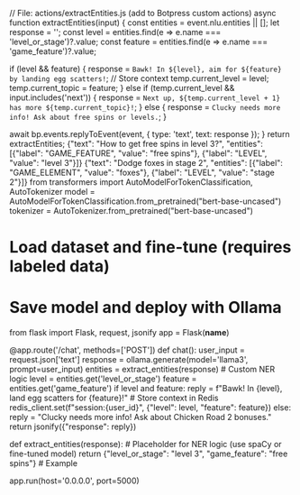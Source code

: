 // File: actions/extractEntities.js (add to Botpress custom actions)
async function extractEntities(input) {
  const entities = event.nlu.entities || [];
  let response = '';
  const level = entities.find(e => e.name === 'level_or_stage')?.value;
  const feature = entities.find(e => e.name === 'game_feature')?.value;

  if (level && feature) {
    response = `Bawk! In ${level}, aim for ${feature} by landing egg scatters!`;
    // Store context
    temp.current_level = level;
    temp.current_topic = feature;
  } else if (temp.current_level && input.includes('next')) {
    response = `Next up, ${temp.current_level + 1} has more ${temp.current_topic}!`;
  } else {
    response = `Clucky needs more info! Ask about free spins or levels.`;
  }

  await bp.events.replyToEvent(event, { type: 'text', text: response });
}
return extractEntities;
{"text": "How to get free spins in level 3?", "entities": [{"label": "GAME_FEATURE", "value": "free spins"}, {"label": "LEVEL", "value": "level 3"}]}
{"text": "Dodge foxes in stage 2", "entities": [{"label": "GAME_ELEMENT", "value": "foxes"}, {"label": "LEVEL", "value": "stage 2"}]}
from transformers import AutoModelForTokenClassification, AutoTokenizer
model = AutoModelForTokenClassification.from_pretrained("bert-base-uncased")
tokenizer = AutoTokenizer.from_pretrained("bert-base-uncased")
# Load dataset and fine-tune (requires labeled data)
# Save model and deploy with Ollama
from flask import Flask, request, jsonify
app = Flask(__name__)

@app.route('/chat', methods=['POST'])
def chat():
    user_input = request.json['text']
    response = ollama.generate(model='llama3', prompt=user_input)
    entities = extract_entities(response)  # Custom NER logic
    level = entities.get('level_or_stage')
    feature = entities.get('game_feature')
    if level and feature:
        reply = f"Bawk! In {level}, land egg scatters for {feature}!"
        # Store context in Redis
        redis_client.set(f"session:{user_id}", {"level": level, "feature": feature})
    else:
        reply = "Clucky needs more info! Ask about Chicken Road 2 bonuses."
    return jsonify({"response": reply})

def extract_entities(response):
    # Placeholder for NER logic (use spaCy or fine-tuned model)
    return {"level_or_stage": "level 3", "game_feature": "free spins"}  # Example

app.run(host='0.0.0.0', port=5000)
